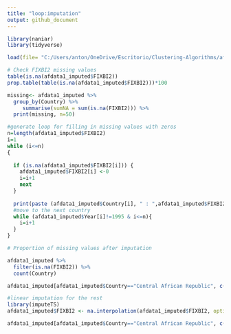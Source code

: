 ```yaml
---
title: "loop:imputation"
output: github_document
---
```



```r
library(naniar)
library(tidyverse)
```

```r

load(file= "C:/Users/anton/OneDrive/Escritorio/Clustering-Algorithms/afdata1_imputed.Rdata")
```


```r
# Check FIXBI2 missing values
table(is.na(afdata1_imputed$FIXBI2))
prop.table(table(is.na(afdata1_imputed$FIXBI2)))*100
```

```r
missing<- afdata1_imputed %>% 
  group_by(Country) %>% 
     summarise(sumNA = sum(is.na(FIXBI2))) %>% 
  print(missing, n=50)
```

```r
#generate loop for filling in missing values with zeros
n=length(afdata1_imputed$FIXBI2)
i=1
while (i<=n)
{
  
  if (is.na(afdata1_imputed$FIXBI2[i])) {
    afdata1_imputed$FIXBI2[i] <-0
    i=i+1
    next
  }
  
  print(paste (afdata1_imputed$Country[i], " : ",afdata1_imputed$FIXBI2[i]))
  #move to the next country
  while (afdata1_imputed$Year[i]!=1995 & i<=n){
    i=i+1
  }
}

```


```r
# Proportion of missing values after imputation

afdata1_imputed %>% 
  filter(is.na(FIXBI2)) %>% 
  count(Country)
```

```r
afdata1_imputed[afdata1_imputed$Country=="Central African Republic", c("Country","Year", "FIXBI2")]
```


```r
#linear imputation for the rest
library(imputeTS)
afdata1_imputed$FIXBI2 <- na.interpolation(afdata1_imputed$FIXBI2, option ="linear")
```

```r
afdata1_imputed[afdata1_imputed$Country=="Central African Republic", c("Country","Year", "FIXBI2")]
```

